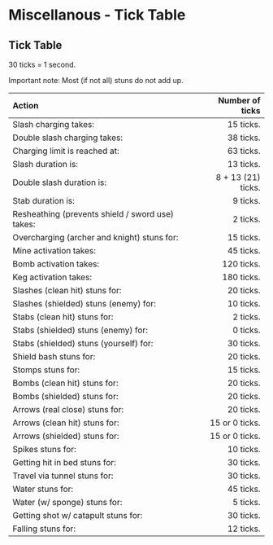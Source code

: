# Miscellanous - Tick Table

## Tick Table

30 ticks = 1 second.

Important note: Most (if not all) stuns do not add up.

| Action | Number of ticks |
|:----------------------------------------------------| ------------------:|
| Slash charging takes:                               | 15 ticks.          |
| Double slash charging takes:                        | 38 ticks.          |
| Charging limit is reached at:                       | 63 ticks.          |
| Slash duration is:                                  | 13 ticks.          |
| Double slash duration is:                           | 8 + 13 (21) ticks. |
| Stab duration is:                                   | 9 ticks.           |
| Resheathing (prevents shield / sword use) takes:    | 2 ticks.           |
| Overcharging (archer and knight) stuns for:         | 15 ticks.          |
| Mine activation takes:                              | 45 ticks.          |
| Bomb activation takes:                              | 120 ticks.         |
| Keg activation takes:                               | 180 ticks.         |
| Slashes (clean hit) stuns for:                      | 20 ticks.          |
| Slashes (shielded) stuns (enemy) for:               | 10 ticks.          |
| Stabs (clean hit) stuns for:                        | 2 ticks.           |
| Stabs (shielded) stuns (enemy) for:                 | 0 ticks.           |
| Stabs (shielded) stuns (yourself) for:              | 30 ticks.          |
| Shield bash stuns for:                              | 20 ticks.          |
| Stomps stuns for:                                   | 15 ticks.          |
| Bombs (clean hit) stuns for:                        | 20 ticks.          |
| Bombs (shielded) stuns for:                         | 20 ticks.          |
| Arrows (real close) stuns for:                      | 20 ticks.          |
| Arrows (clean hit) stuns for:                       | 15 or 0 ticks.     | (15 if shot from a close distance)
| Arrows (shielded) stuns for:                        | 15 or 0 ticks.     | (15 if shot from a close distance)
| Spikes stuns for:                                   | 10 ticks.          |
| Getting hit in bed stuns for:                       | 30 ticks.          |
| Travel via tunnel stuns for:                        | 30 ticks.          |
| Water stuns for:                                    | 45 ticks.          |
| Water (w/ sponge) stuns for:                        | 5 ticks.           |
| Getting shot w/ catapult stuns for:                 | 30 ticks.          |
| Falling stuns for:                                  | 12 ticks.          |

